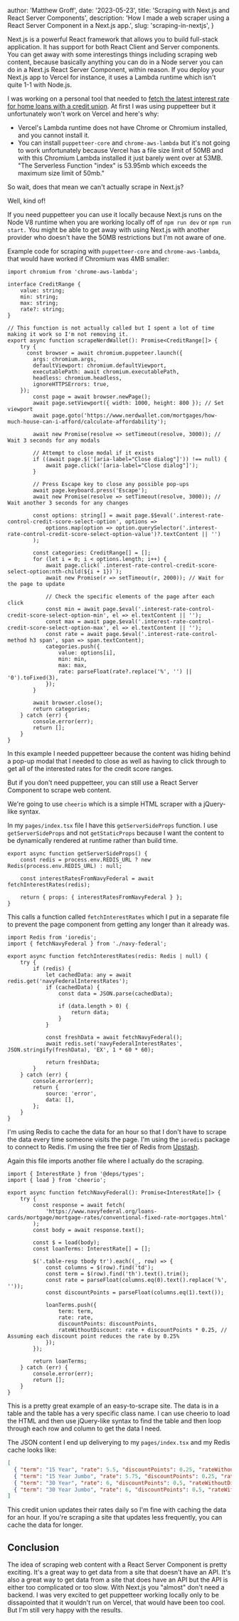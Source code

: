 
  author: 'Matthew Groff',
  date: '2023-05-23',
  title: 'Scraping with Next.js and React Server Components',
  description:
    'How I made a web scraper using a React Server Component in a Next.js app.',
  slug: 'scraping-in-nextjs',
}


Next.js is a powerful React framework that allows you to build full-stack application. It has support for both React Client and Server components. You can get away with some interestings things including scraping web content, because basically anything you can do in a Node server you can do in a Next.js React Server Component, within reason. If you deploy your Next.js app to Vercel for instance, it uses a Lambda runtime which isn't quite 1-1 with Node.js.

I was working on a personal tool that needed to [fetch the latest interest rate for home loans with a credit union](https://github.com/mattlgroff/orlando-home-affordability-navy-fed). At first I was using puppetteer but it unfortunately won't work on Vercel and here's why:

- Vercel's Lambda runtime does not have Chrome or Chromium installed, and you cannot install it.
- You can install `puppetteer-core` and `chrome-aws-lambda` but it's not going to work unfortunately because Vercel has a file size limit of 50MB and with this Chromium Lambda installed it just barely went over at 53MB. "The Serverless Function "index" is 53.95mb which exceeds the maximum size limit of 50mb."

So wait, does that mean we can't actually scrape in Next.js?

Well, kind of!

If you need puppetteer you can use it locally because Next.js runs on the Node V8 runtime when you are working locally off of `npm run dev` or `npm run start.` You might be able to get away with using Next.js with another provider who doesn't have the 50MB restrictions but I'm not aware of one.

Example code for scraping with `puppetteer-core` and `chrome-aws-lambda`, that would have worked if Chromium was 4MB smaller:
```tsx
import chromium from 'chrome-aws-lambda';

interface CreditRange {
    value: string;
    min: string;
    max: string;
    rate?: string;
}

// This function is not actually called but I spent a lot of time making it work so I'm not removing it.
export async function scrapeNerdWallet(): Promise<CreditRange[]> {
    try {
      const browser = await chromium.puppeteer.launch({
        args: chromium.args,
        defaultViewport: chromium.defaultViewport,
        executablePath: await chromium.executablePath,
        headless: chromium.headless,
        ignoreHTTPSErrors: true,
    });
        const page = await browser.newPage();
        await page.setViewport({ width: 1000, height: 800 }); // Set viewport
        await page.goto('https://www.nerdwallet.com/mortgages/how-much-house-can-i-afford/calculate-affordability');

        await new Promise(resolve => setTimeout(resolve, 3000)); // Wait 3 seconds for any modals

        // Attempt to close modal if it exists
        if ((await page.$('[aria-label="Close dialog"]')) !== null) {
            await page.click('[aria-label="Close dialog"]');
        }

        // Press Escape key to close any possible pop-ups
        await page.keyboard.press('Escape');
        await new Promise(resolve => setTimeout(resolve, 3000)); // Wait another 3 seconds for any changes

        const options: string[] = await page.$$eval('.interest-rate-control-credit-score-select-option', options =>
            options.map(option => option.querySelector('.interest-rate-control-credit-score-select-option-value')?.textContent || '')
        );

        const categories: CreditRange[] = [];
        for (let i = 0; i < options.length; i++) {
            await page.click(`.interest-rate-control-credit-score-select-option:nth-child(${i + 1})`);
            await new Promise(r => setTimeout(r, 2000)); // Wait for the page to update

            // Check the specific elements of the page after each click
            const min = await page.$eval('.interest-rate-control-credit-score-select-option-min', el => el.textContent || '');
            const max = await page.$eval('.interest-rate-control-credit-score-select-option-max', el => el.textContent || '');
            const rate = await page.$eval('.interest-rate-control-method h3 span', span => span.textContent);
            categories.push({
                value: options[i],
                min: min,
                max: max,
                rate: parseFloat(rate?.replace('%', '') || '0').toFixed(3),
            });
        }

        await browser.close();
        return categories;
    } catch (err) {
        console.error(err);
        return [];
    }
}
```

In this example I needed puppetteer because the content was hiding behind a pop-up modal that I needed to close as well as having to click through to get all of the interested rates for the credit score ranges.

But if you don't need puppetteer, you can still use a React Server Component to scrape web content. 

We're going to use `cheerio` which is a simple HTML scraper with a jQuery-like syntax.

In my `pages/index.tsx` file I have this `getServerSideProps` function. I use `getServerSideProps` and not `getStaticProps` because I want the content to be dynamically rendered at runtime rather than build time.

```tsx
export async function getServerSideProps() {
    const redis = process.env.REDIS_URL ? new Redis(process.env.REDIS_URL) : null;

    const interestRatesFromNavyFederal = await fetchInterestRates(redis);

    return { props: { interestRatesFromNavyFederal } };
}
```

This calls a function called `fetchInterestRates` which I put in a separate file to prevent the page component from getting any longer than it already was.

```tsx
import Redis from 'ioredis';
import { fetchNavyFederal } from './navy-federal';

export async function fetchInterestRates(redis: Redis | null) {
    try {
        if (redis) {
            let cachedData: any = await redis.get('navyFederalInterestRates');
            if (cachedData) {
                const data = JSON.parse(cachedData);

                if (data.length > 0) {
                    return data;
                }
            }

            const freshData = await fetchNavyFederal();
            await redis.set('navyFederalInterestRates', JSON.stringify(freshData), 'EX', 1 * 60 * 60);

            return freshData;
        }
    } catch (err) {
        console.error(err);
        return {
            source: 'error',
            data: [],
        };
    }
}
```

I'm using Redis to cache the data for an hour so that I don't have to scrape the data every time someone visits the page. I'm using the `ioredis` package to connect to Redis. I'm using the free tier of Redis from [Upstash](https://upstash.com).

Again this file imports another file where I actually do the scraping.

```tsx
import { InterestRate } from '@deps/types';
import { load } from 'cheerio';

export async function fetchNavyFederal(): Promise<InterestRate[]> {
    try {
        const response = await fetch(
            'https://www.navyfederal.org/loans-cards/mortgage/mortgage-rates/conventional-fixed-rate-mortgages.html'
        );
        const body = await response.text();

        const $ = load(body);
        const loanTerms: InterestRate[] = [];

        $('.table-resp tbody tr').each((_, row) => {
            const columns = $(row).find('td');
            const term = $(row).find('th').text().trim();
            const rate = parseFloat(columns.eq(0).text().replace('%', ''));
            const discountPoints = parseFloat(columns.eq(1).text());

            loanTerms.push({
                term: term,
                rate: rate,
                discountPoints: discountPoints,
                rateWithoutDiscount: rate + discountPoints * 0.25, // Assuming each discount point reduces the rate by 0.25%
            });
        });

        return loanTerms;
    } catch (err) {
        console.error(err);
        return [];
    }
}
```

This is a pretty great example of an easy-to-scrape site. The data is in a table and the table has a very specific class name. I can use cheerio to load the HTML and then use jQuery-like syntax to find the table and then loop through each row and column to get the data I need.

The JSON content I end up deliverying to my `pages/index.tsx` and my Redis cache looks like:
```JSON
[ 
  { "term": "15 Year", "rate": 5.5, "discountPoints": 0.25, "rateWithoutDiscount": 5.5625 }, 
  { "term": "15 Year Jumbo", "rate": 5.75, "discountPoints": 0.25, "rateWithoutDiscount": 5.8125 }, 
  { "term": "30 Year", "rate": 6, "discountPoints": 0.5, "rateWithoutDiscount": 6.125 }, 
  { "term": "30 Year Jumbo", "rate": 6, "discountPoints": 0.5, "rateWithoutDiscount": 6.125 } 
]
```

This credit union updates their rates daily so I'm fine with caching the data for an hour. If you're scraping a site that updates less frequently, you can cache the data for longer.

## Conclusion
The idea of scraping web content with a React Server Component is pretty exciting. It's a great way to get data from a site that doesn't have an API. It's also a great way to get data from a site that does have an API but the API is either too complicated or too slow. With Next.js you "almost" don't need a backend. I was very excited to get puppetteer working locally only to be dissapointed that it wouldn't run on Vercel, that would have been too cool. But I'm still very happy with the results.